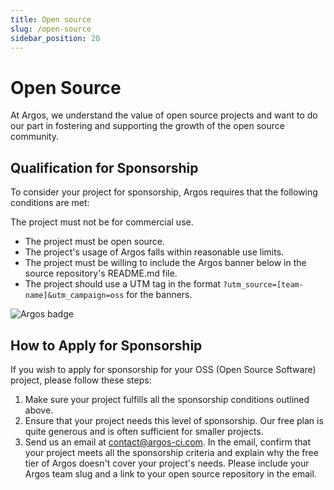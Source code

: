 ```yaml
---
title: Open source
slug: /open-source
sidebar_position: 20
---
```


# Open Source

At Argos, we understand the value of open source projects and want to do our part in fostering and supporting the growth of the open source community.

## Qualification for Sponsorship

To consider your project for sponsorship, Argos requires that the following conditions are met:

The project must not be for commercial use.

- The project must be open source.
- The project's usage of Argos falls within reasonable use limits.
- The project must be willing to include the Argos banner below in the source repository's README.md file.
- The project should use a UTM tag in the format `?utm_source=[team-name]&utm_campaign=oss` for the banners.

<div style={{ textAlign: "center" }}>
  <img src="https://argos-ci.com/badge-large.svg" alt="Argos badge" />
</div>

## How to Apply for Sponsorship

If you wish to apply for sponsorship for your OSS (Open Source Software) project, please follow these steps:

1. Make sure your project fulfills all the sponsorship conditions outlined above.
2. Ensure that your project needs this level of sponsorship. Our free plan is quite generous and is often sufficient for smaller projects.
3. Send us an email at [contact@argos-ci.com](mailto:contact@argos-ci.com). In the email, confirm that your project meets all the sponsorship criteria and explain why the free tier of Argos doesn't cover your project's needs. Please include your Argos team slug and a link to your open source repository in the email.
